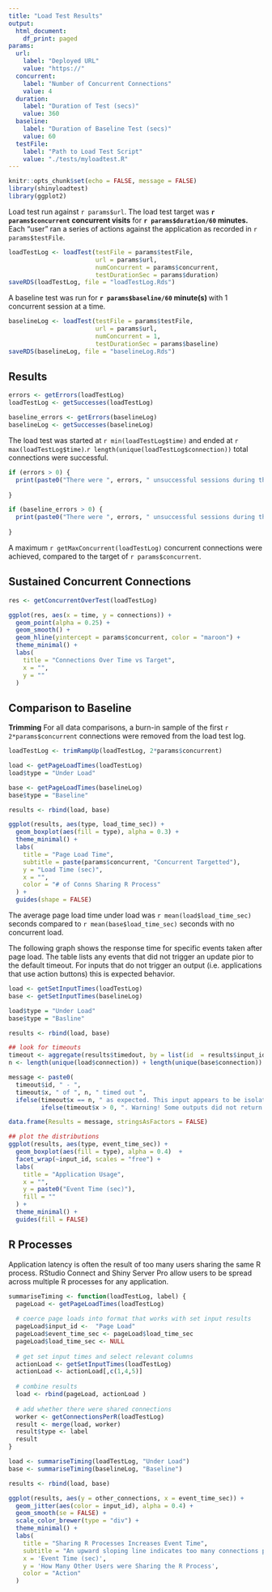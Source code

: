 ```yaml
---
title: "Load Test Results"
output: 
  html_document:
    df_print: paged
params: 
  url:
    label: "Deployed URL"
    value: "https://"
  concurrent:
    label: "Number of Concurrent Connections"
    value: 4
  duration:
    label: "Duration of Test (secs)"
    value: 360
  baseline:
    label: "Duration of Baseline Test (secs)"
    value: 60
  testFile:
    label: "Path to Load Test Script"
    value: "./tests/myloadtest.R"
---
```


```r
knitr::opts_chunk$set(echo = FALSE, message = FALSE)
library(shinyloadtest)
library(ggplot2)
```

Load test run against `r params$url`. The load test target was **`r params$concurrent` concurrent visits** for **`r params$duration/60` minutes.** Each "user" ran a series of actions against the application as recorded in `r params$testFile`.

```r
loadTestLog <- loadTest(testFile = params$testFile, 
                        url = params$url,
                        numConcurrent = params$concurrent,
                        testDurationSec = params$duration)
saveRDS(loadTestLog, file = "loadTestLog.Rds")
```

A baseline test was run for **`r params$baseline/60` minute(s) ** with 1 concurrent session at a time.

```r
baselineLog <- loadTest(testFile = params$testFile, 
                        url = params$url,
                        numConcurrent = 1,
                        testDurationSec = params$baseline)
saveRDS(baselineLog, file = "baselineLog.Rds")
```


## Results

```r
errors <- getErrors(loadTestLog)
loadTestLog <- getSuccesses(loadTestLog)

baseline_errors <- getErrors(baselineLog)
baselineLog <- getSuccesses(baselineLog)

```


The load test was started at `r min(loadTestLog$time)` and ended at `r max(loadTestLog$time)`.`r length(unique(loadTestLog$connection))` total connections were successful. 

```r
if (errors > 0) {
  print(paste0("There were ", errors, " unsuccessful sessions during the load test."))
  
}

if (baseline_errors > 0) {
  print(paste0("There were ", errors, " unsuccessful sessions during the baseline test."))
  
}
```

A maximum `r getMaxConcurrent(loadTestLog)` concurrent connections were achieved, compared to the target of `r params$concurrent`.

## Sustained Concurrent Connections

```r
res <- getConcurrentOverTest(loadTestLog)

ggplot(res, aes(x = time, y = connections)) + 
  geom_point(alpha = 0.25) + 
  geom_smooth() +
  geom_hline(yintercept = params$concurrent, color = "maroon") +
  theme_minimal() +
  labs(
    title = "Connections Over Time vs Target",
    x = "",
    y = ""
  )
```

## Comparison to Baseline

**Trimming** For all data comparisons, a burn-in sample of the first `r 2*params$concurrent` connections were removed from the load test log.

```r
loadTestLog <- trimRampUp(loadTestLog, 2*params$concurrent)
```


```r
load <- getPageLoadTimes(loadTestLog) 
load$type = "Under Load"

base <- getPageLoadTimes(baselineLog)
base$type = "Baseline"

results <- rbind(load, base)

ggplot(results, aes(type, load_time_sec)) + 
  geom_boxplot(aes(fill = type), alpha = 0.3) +
  theme_minimal() +
  labs(
    title = "Page Load Time",
    subtitle = paste(params$concurrent, "Concurrent Targetted"),
    y = "Load Time (sec)",
    x = "",
    color = "# of Conns Sharing R Process"
  ) +
  guides(shape = FALSE)
```

The average page load time under load was `r mean(load$load_time_sec)` seconds compared to `r mean(base$load_time_sec)` seconds with no concurrent load.

The following graph shows the response time for specific events taken after page load. The table lists any events that did not trigger an update pior to the default timeout. For inputs that do not trigger an output (i.e. applications that use action buttons) this is expected behavior.

```r
load <- getSetInputTimes(loadTestLog)
base <- getSetInputTimes(baselineLog)

load$type = "Under Load"
base$type = "Basline"

results <- rbind(load, base)

## look for timeouts
timeout <- aggregate(results$timedout, by = list(id  = results$input_id), FUN = sum)
n <- length(unique(load$connection)) + length(unique(base$connection))

message <- paste0(
  timeout$id, " - ",
  timeout$x, " of ", n, " timed out ",
  ifelse(timeout$x == n, " as expected. This input appears to be isolated from outputs.", 
         ifelse(timeout$x > 0, ". Warning! Some outputs did not return before the timeout.", "as expected.")))

data.frame(Results = message, stringsAsFactors = FALSE)
```


```r
## plot the distributions
ggplot(results, aes(type, event_time_sec)) +
  geom_boxplot(aes(fill = type), alpha = 0.4)  +
  facet_wrap(~input_id, scales = "free") +
  labs(
    title = "Application Usage",
    x = "",
    y = paste0("Event Time (sec)"),
    fill = ""
  ) +
  theme_minimal() + 
  guides(fill = FALSE)
```

## R Processes

Application latency is often the result of too many users sharing the same R process. RStudio Connect and Shiny Server Pro allow users to be spread across multiple R processes for any application.

```r

summariseTiming <- function(loadTestLog, label) {
  pageLoad <- getPageLoadTimes(loadTestLog)
  
  # coerce page loads into format that works with set input results
  pageLoad$input_id <-  "Page Load"
  pageLoad$event_time_sec <- pageLoad$load_time_sec
  pageLoad$load_time_sec <- NULL
  
  # get set input times and select relevant columns
  actionLoad <- getSetInputTimes(loadTestLog)
  actionLoad <- actionLoad[,c(1,4,5)]
  
  # combine results
  load <- rbind(pageLoad, actionLoad )
  
  # add whether there were shared connections
  worker <- getConnectionsPerR(loadTestLog)
  result <- merge(load, worker)
  result$type <- label
  result
}

load <- summariseTiming(loadTestLog, "Under Load")
base <- summariseTiming(baselineLog, "Baseline")

results <- rbind(load, base)

ggplot(results, aes(y = other_connections, x = event_time_sec)) +
  geom_jitter(aes(color = input_id), alpha = 0.4) + 
  geom_smooth(se = FALSE) +
  scale_color_brewer(type = "div") +
  theme_minimal() + 
  labs(
    title = "Sharing R Processes Increases Event Time",
    subtitle = "An upward sloping line indicates too many connections per R process",
    x = 'Event Time (sec)',
    y = 'How Many Other Users were Sharing the R Process',
    color = "Action"
  )

```

